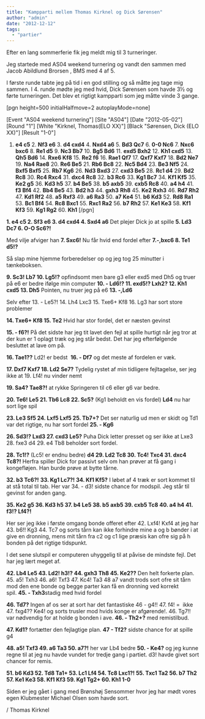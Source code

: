 ```yaml
---
title: "Kampparti mellem Thomas Kirknel og Dick Sørensen"
author: "admin"
date: "2012-12-12"
tags: 
  - "partier"
---
```


Efter en lang sommerferie fik jeg meldt mig til 3 turneringer.

Jeg startede med AS04 weekend turnering og vandt den sammen med Jacob Abildlund Brorsen , BMS med 4 af 5.

I første runde tabte jeg på tid i en god stilling og så måtte jeg tage mig sammen. I 4. runde mødte jeg med hvid, Dick Sørensen som havde 3½ og førte turneringen. Det blev et rigtigt kampparti som jeg måtte vinde 3 gange.

\[pgn height=500 initialHalfmove=2 autoplayMode=none\]

\[Event "AS04 weekend turnering"\]
\[Site "AS04"\]
\[Date "2012-05-02"\]
\[Round "1"\]
\[White "Kirknel, Thomas(ELO XX)"\]
\[Black "Sørensen, Dick (ELO XX)"\]
\[Result "1-0"\]
1. **e4 c5** 2. **Nf3 e6** 3. **d4 cxd4** 4. **Nxd4 a6** 5. **Bd3 Qc7** 6. **0-0 Nc6** 7. **Nxc6 bxc6** 8. **Re1 d5** 9. **Nc3 Bb7** 10. **Bg5 Bd6** 11. **exd5 Bxh2** 12. **Kh1 cxd5** 13. **Qh5 Bd6** 14\. **Rxe6 Kf8** 15. **Re2 f6** 16\. **Rae1 Qf7** 17. **Qxf7 Kxf7** 18. **Bd2 Ne7** 19. **Na4 Rae8** 20. **Re6 Be5** 21. **Rb6 Bc8** 22. **Nc5 Bd4** 23\. **Be3 Nf5** 24. **Bxf5 **Bxf5**** 25. **Rb7 Kg6** 26. **Nd3 Bxd3** 27. **cxd3 Be5** 28. **Rc1 d4** 29\. **Bd2 Rc8** 30. **Rc4 Rxc4** 31. **dxc4 Rc8** 32. **b3 Rc6** 33. **Kg1 Bc7** 34. **Kf1 Kf5** 35. **Ke2 g5** 36\. **Kd3 h5** 37\. **b4 Be5** 38. **b5 axb5** 39. **cxb5 Rc8** 40. **a4 h4** 41\. **f3 Bf4** 42. **Bb4 Be5** 43. **Bd2 h3** 44\. **gxh3** **Rh8** 45. **Ke2 **Rxh3**** 46. **Rd7 Rh2** 47. **Kd1 Rf2** 48. **a5 Rxf3** 49. **a6 Ra3** 50. **a7 Ke4** 51. **b6 Kd3** 52. **Rd8 Ra1** 53. **Bc1 Bf4** 54. **Rc8 Bxc1** 55. **Rxc1 Ra2** 56. **b7 Rh2** 57. **Ke1 Ke3** 58. **Kf1 Kf3** 59. **Kg1 Rg2** 60. **Kh1**
\[/pgn\]

**1\. e4 c5 2. Sf3 e6 3. d4 cxd4 4. Sxd4 a6** Det plejer Dick jo at spille **5. Ld3 Dc7 6. O-O Sc6?!**

Med vilje afviger han **7\. Sxc6!** Nu får hvid end fordel efter **7.-,bxc6 8. Te1 d5!?**

Så slap mine hjemme forberedelser op og jeg tog 25 minutter i tænkeboksen.

**9\. Sc3! Lb7 10. Lg5!?** opfindsomt men bare g3 eller exd5 med Dh5 og truer på e6 er bedre ifølge min computer **10\. - Ld6!? 11. exd5!? Lxh2? 12. Kh1 cxd5 13. Dh5** Pointen, nu truer jeg på e6 **13\. -,Ld6**

Selv efter 13. - Le5?! 14. Lh4 Lxc3 15. Txe6+ Kf8 16. Lg3 har sort store problemer

**14\. Txe6+ Kf8 15. Te2** Hvid har stor fordel, det er næsten gevinst

**15\. - f6?!** På det sidste har jeg tit lavet den fejl at spille hurtigt når jeg tror at der kun er 1 oplagt træk og jeg står bedst. Det har jeg efterfølgende besluttet at lave om på.

**16\. Tae1??** Ld2! er bedst  **16\. - Df7** og det meste af fordelen er væk.

**17\. Dxf7 Kxf7 18. Ld2 Se7?** Tydelig rystet af min tidligere fejltagelse, ser jeg ikke at 19. Lf4! nu vinder nemt

**19\. Sa4? Tae8?!** at rykke Springeren til c6 eller g6 var bedre.

**20\. Te6! Le5 21. Tb6 Lc8 22. Sc5?** (Kg1 beholdt en vis fordel) **Ld4** nu har sort lige spil

**23\. Le3 Sf5 24. Lxf5 Lxf5 25. Tb7+?** Det ser naturlig ud men er skidt og Td1 var det rigtige, nu har sort fordel **25\. - Kg6**

**26\. Sd3!? Lxd3 27. cxd3 Le5?** Puha Dick letter presset og ser ikke at Lxe3 28. fxe3 d4 29. e4 Tb8 beholder sort fordel.

**28\. Tc1!?** (Lc5! er endnu bedre) **d4 29. Ld2 Tc8 30. Tc4! Txc4 31. dxc4 Tc8?!** Herfra spiller Dick for passivt selv om han prøver at få gang i kongefløjen. Han burde prøve at bytte tårne.

**32\. b3 Tc6?!** **33\. Kg1 Lc7?! 34. Kf1 Kf5?** I løbet af 4 træk er sort kommet til at stå total til tab. Her var 34. - d3! sidste chance for modspil. Jeg står til gevinst for anden gang.

**35\. Ke2 g5 36. Kd3 h5 37. b4 Le5 38. b5 axb5 39. cxb5 Tc8 40. a4 h4 41. f3!? Lf4?!**

Her ser jeg ikke i første omgang bonde offeret efter 42. Lxf4! Kxf4 at jeg har 43. b6!! Kg3 44. Tc7 og sorts tårn kan ikke forhindre mine a og b bønder i at give en dronning, mens mit tårn fra c2 og c1 lige præsis kan ofre sig på h bonden på det rigtige tidspunkt.

I det sene slutspil er computeren uhyggelig til at påvise de mindste fejl. Det har jeg lært meget af.

**42\. Lb4 Le5 43. Ld2! h3!? 44. gxh3 Th8 45. Ke2??** Den helt forkerte plan. 45. a5! Txh3 46. a6! Txf3 47. Kc4! Ta3 48 a7 vandt trods sort ofre sit tårn mod den ene bonde og begge parter kan få en dronning ved korrekt spil. **45\. - Txh3**stadig med hvid fordel

**46\. Td7?** Ingen af os ser at sort har det fantastiske 46 - g4!! 47. f4! =  ikke 47. fxg4?? Ke4! og sorts trusler mod hvids konge er afgørende!. 46. Tg7!! var nødvendig for at holde g bonden i ave. **46\. - Th2+?** med remistilbud.

**47\. Kd1?** fortætter den fejlagtige plan. **47 - Tf2?** sidste chance for at spille g4

**48\. a5! Txf3 49. a6 Ta3 50. a7?!** her var Lb4 bedre **50\. - Ke4?** og jeg kunne regne til at jeg nu havde vundet for tredje gang i partiet. d3! havde givet sort chancer for remis.

**51\. b6 Kd3 52. Td8 Ta1+ 53. Lc1 Lf4 54. Tc8 Lxc1?! 55. Txc1 Ta2 56. b7 Th2 57. Ke1 Ke3 58. Kf1 Kf3 59. Kg1 Tg2+ 60. Kh1 1-0**

Siden er jeg gået i gang med Brønshøj Sensommer hvor jeg har mødt vores egen Klubmester Michael Olsen som havde sort.

/ Thomas Kirknel
